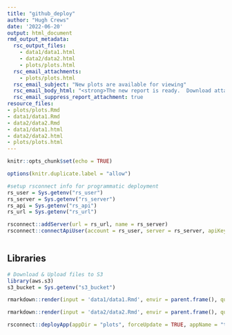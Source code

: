 ```yaml
---
title: "github_deploy"
author: "Hugh Crews"
date: '2022-06-20'
output: html_document
rmd_output_metadata:
  rsc_output_files:
    - data1/data1.html
    - data2/data2.html
    - plots/plots.html
  rsc_email_attachments:
    - plots/plots.html
  rsc_email_subject: "New plots are available for viewing"
  rsc_email_body_html: "<strong>The new report is ready.  Download attachment or <a href = https://analytics.collectiveinsightsplatform.com/test_github_deploy/plots/plots.html>click here</a>.</strong>"
  rsc_email_suppress_report_attachment: true
resource_files:
- plots/plots.Rmd
- data1/data1.Rmd
- data2/data2.Rmd
- data1/data1.html
- data2/data2.html
- plots/plots.html
---
```


```r
knitr::opts_chunk$set(echo = TRUE)

options(knitr.duplicate.label = "allow")

#setup rsconnect info for programmatic deployment
rs_user = Sys.getenv("rs_user")
rs_server = Sys.getenv("rs_server")
rs_api = Sys.getenv("rs_api")
rs_url = Sys.getenv("rs_url")

rsconnect::addServer(url = rs_url, name = rs_server)
rsconnect::connectApiUser(account = rs_user, server = rs_server, apiKey = rs_api)



```



## Libraries

```r
# Download & Upload files to S3
library(aws.s3)
s3_bucket = Sys.getenv("s3_bucket")

```

```r


rmarkdown::render(input = 'data1/data1.Rmd', envir = parent.frame(), quiet = TRUE, clean = TRUE)


```


```r


rmarkdown::render(input = 'data2/data2.Rmd', envir = parent.frame(), quiet = TRUE, clean = TRUE)
```


```r


rsconnect::deployApp(appDir = "plots", forceUpdate = TRUE, appName = "test_github_plots", appTitle = "Test Github Deployment Plots and Results")

```